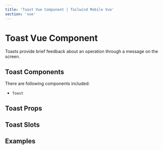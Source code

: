 ```yaml
---
title: 'Toast Vue Component | Tailwind Mobile Vue'
section: 'vue'
---
```



# Toast Vue Component

Toasts provide brief feedback about an operation through a message on the screen.

## Toast Components

There are following components included:

- `Toast`

## Toast Props

<ToastProps />

## Toast Slots

<ToastSlots />

## Examples

<ToastExample />
